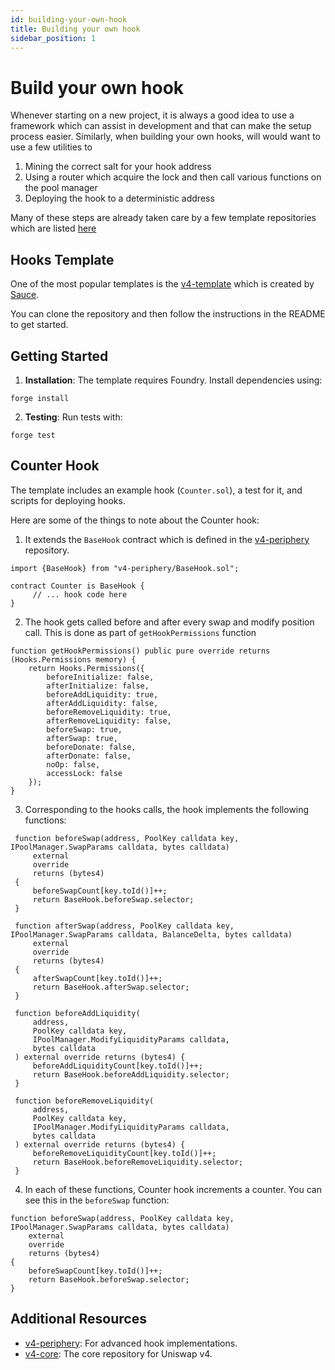 ```yaml
---
id: building-your-own-hook
title: Building your own hook
sidebar_position: 1
---
```


# Build your own hook
Whenever starting on a new project, it is always a good idea to use a framework which can assist in development and
that can make the setup process easier. Similarly, when building your own hooks, will would want to use a few utilities to
1) Mining the correct salt for your hook address
2) Using a router which acquire the lock and then call various functions on the pool manager
3) Deploying the hook to a deterministic address

Many of these steps are already taken care by a few template repositories which are listed [here](https://uniswaphooks.com/components/hooks/templates)

## Hooks Template
One of the most popular templates is the [v4-template](https://github.com/uniswapfoundation/v4-template) which is
created by [Sauce](https://github.com/saucepoint).

You can clone the repository and then follow the instructions in the README to get started.

## Getting Started
1. **Installation**: The template requires Foundry. Install dependencies using:
```shell
forge install
```
2. **Testing**: Run tests with:
```shell
forge test
```
## Counter Hook
The template includes an example hook (`Counter.sol`), a test for it, and scripts for deploying hooks.

Here are some of the things to note about the Counter hook:

1. It extends the `BaseHook` contract which is defined in the [v4-periphery](https://github.com/Uniswap/v4-periphery/blob/main/contracts/BaseHook.sol) repository.
```solidity
import {BaseHook} from "v4-periphery/BaseHook.sol";

contract Counter is BaseHook {
     // ... hook code here
}

```
2. The hook gets called before and after every swap and modify position call. This is done as part of `getHookPermissions` function

```solidity
function getHookPermissions() public pure override returns (Hooks.Permissions memory) {
    return Hooks.Permissions({
        beforeInitialize: false,
        afterInitialize: false,
        beforeAddLiquidity: true,
        afterAddLiquidity: false,
        beforeRemoveLiquidity: true,
        afterRemoveLiquidity: false,
        beforeSwap: true,
        afterSwap: true,
        beforeDonate: false,
        afterDonate: false,
        noOp: false,
        accessLock: false
    });
}

```

3. Corresponding to the hooks calls, the hook implements the following functions:
```solidity
 function beforeSwap(address, PoolKey calldata key, IPoolManager.SwapParams calldata, bytes calldata)
     external
     override
     returns (bytes4)
 {
     beforeSwapCount[key.toId()]++;
     return BaseHook.beforeSwap.selector;
 }

 function afterSwap(address, PoolKey calldata key, IPoolManager.SwapParams calldata, BalanceDelta, bytes calldata)
     external
     override
     returns (bytes4)
 {
     afterSwapCount[key.toId()]++;
     return BaseHook.afterSwap.selector;
 }

 function beforeAddLiquidity(
     address,
     PoolKey calldata key,
     IPoolManager.ModifyLiquidityParams calldata,
     bytes calldata
 ) external override returns (bytes4) {
     beforeAddLiquidityCount[key.toId()]++;
     return BaseHook.beforeAddLiquidity.selector;
 }

 function beforeRemoveLiquidity(
     address,
     PoolKey calldata key,
     IPoolManager.ModifyLiquidityParams calldata,
     bytes calldata
 ) external override returns (bytes4) {
     beforeRemoveLiquidityCount[key.toId()]++;
     return BaseHook.beforeRemoveLiquidity.selector;
 }
```
4. In each of these functions, Counter hook increments a counter. You can see this in the `beforeSwap` function:
```solidity
function beforeSwap(address, PoolKey calldata key, IPoolManager.SwapParams calldata, bytes calldata)
    external
    override
    returns (bytes4)
{
    beforeSwapCount[key.toId()]++;
    return BaseHook.beforeSwap.selector;
}
```

## Additional Resources
- [v4-periphery](https://github.com/Uniswap/v4-periphery): For advanced hook implementations.
- [v4-core](https://github.com/Uniswap/v4-core): The core repository for Uniswap v4.




